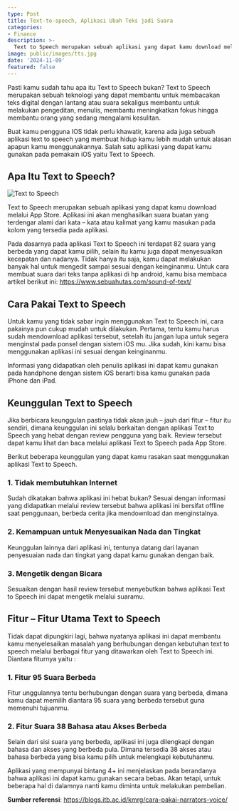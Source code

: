 ```yaml
---
type: Post
title: Text-to-speech, Aplikasi Ubah Teks jadi Suara
categories:
- Finance
description: >-
  Text to Speech merupakan sebuah aplikasi yang dapat kamu download melalui App Store. Aplikasi ini akan menghasilkan suara buatan yang terdengar alami dari kata – kata atau kalimat yang kamu masukan pada kolom yang tersedia pada aplikasi.
image: public/images/tts.jpg
date: '2024-11-09'
featured: false
---
```


Pasti kamu sudah tahu apa itu Text to Speech bukan? Text to Speech merupakan sebuah teknologi yang dapat membantu untuk membacakan teks digital dengan lantang atau suara sekaligus membantu untuk melakukan pengeditan, menulis, membantu meningkatkan fokus hingga membantu orang yang sedang mengalami kesulitan.

Buat kamu pengguna IOS tidak perlu khawatir, karena ada juga sebuah aplikasi text to speech yang membuat hidup kamu lebih mudah untuk alasan apapun kamu menggunakannya. Salah satu aplikasi yang dapat kamu gunakan pada pemakain iOS yaitu Text to Speech.

## Apa Itu Text to Speech?

![Text to Speech](/images/tts.jpg)

Text to Speech merupakan sebuah aplikasi yang dapat kamu download melalui App Store. Aplikasi ini akan menghasilkan suara buatan yang terdengar alami dari kata – kata atau kalimat yang kamu masukan pada kolom yang tersedia pada aplikasi.

Pada dasarnya pada aplikasi Text to Speech ini terdapat 82 suara yang berbeda yang dapat kamu pilih, selain itu kamu juga dapat menyesuaikan kecepatan dan nadanya. Tidak hanya itu saja, kamu dapat melakukan banyak hal untuk mengedit sampai sesuai dengan keinginanmu. Untuk cara membuat suara dari teks tanpa aplikasi di hp android, kamu bisa membaca artikel berikut ini: https://www.sebuahutas.com/sound-of-text/

## Cara Pakai Text to Speech

Untuk kamu yang tidak sabar ingin menggunakan Text to Speech ini, cara pakainya pun cukup mudah untuk dilakukan. Pertama, tentu kamu harus sudah mendownload aplikasi tersebut, setelah itu jangan lupa untuk segera menginstal pada ponsel dengan sistem iOS mu. Jika sudah, kini kamu bisa menggunakan aplikasi ini sesuai dengan keinginanmu.

Informasi yang didapatkan oleh penulis aplikasi ini dapat kamu gunakan pada handphone dengan sistem iOS berarti bisa kamu gunakan pada iPhone dan iPad.

## Keunggulan Text to Speech

Jika berbicara keunggulan pastinya tidak akan jauh – jauh dari fitur – fitur itu sendiri, dimana keunggulan ini selalu berkaitan dengan aplikasi Text to Speech yang hebat dengan review pengguna yang baik. Review tersebut dapat kamu lihat dan baca melalui aplikasi Text to Speech pada App Store.

Berikut beberapa keunggulan yang dapat kamu rasakan saat menggunakan aplikasi Text to Speech.

### 1. Tidak membutuhkan Internet

Sudah dikatakan bahwa aplikasi ini hebat bukan? Sesuai dengan informasi yang didapatkan melalui review tersebut bahwa aplikasi ini bersifat offline saat penggunaan, berbeda cerita jika mendownload dan menginstalnya.

### 2. Kemampuan untuk Menyesuaikan Nada dan Tingkat

Keunggulan lainnya dari aplikasi ini, tentunya datang dari layanan penyesuaian nada dan tingkat yang dapat kamu gunakan dengan baik.

### 3. Mengetik dengan Bicara

Sesuaikan dengan hasil review tersebut menyebutkan bahwa aplikasi Text to Speech ini dapat mengetik melalui suaramu.

## Fitur – Fitur Utama Text to Speech

Tidak dapat dipungkiri lagi, bahwa nyatanya aplikasi ini dapat membantu kamu menyelesaikan masalah yang berhubungan dengan kebutuhan text to speech melalui berbagai fitur yang ditawarkan oleh Text to Speech ini. Diantara fiturnya yaitu :

### 1. Fitur 95 Suara Berbeda

Fitur unggulannya tentu berhubungan dengan suara yang berbeda, dimana kamu dapat memilih diantara 95 suara yang berbeda tersebut guna memenuhi tujuanmu.

### 2. Fitur Suara 38 Bahasa atau Akses Berbeda

Selain dari sisi suara yang berbeda, aplikasi ini juga dilengkapi dengan bahasa dan akses yang berbeda pula. Dimana tersedia 38 akses atau bahasa berbeda yang bisa kamu pilih untuk melengkapi kebutuhanmu.

Aplikasi yang mempunyai bintang 4+ ini menjelaskan pada berandanya bahwa aplikasi ini dapat kamu gunakan secara bebas. Akan tetapi, untuk beberapa hal di dalamnya nanti kamu diminta untuk melakukan pembelian.

**Sumber referensi**: https://blogs.itb.ac.id/kmrg/cara-pakai-narrators-voice/
